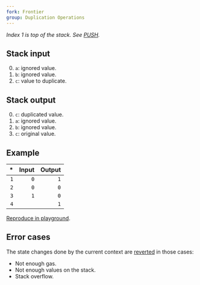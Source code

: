 ```yaml
---
fork: Frontier
group: Duplication Operations
---
```


*Index 1 is top of the stack. See [PUSH](/#60).*

## Stack input

0. `a`: ignored value.
1. `b`: ignored value.
2. `c`: value to duplicate.

## Stack output

0. `c`: duplicated value.
1. `a`: ignored value.
2. `b`: ignored value.
3. `c`: original value.

## Example

| * | Input | Output |
|--:|------:|-------:|
| `1` | `0` | `1` |
| `2` | `0` | `0` |
| `3` | `1` | `0` |
| `4` | | `1` |

[Reproduce in playground](/?unit=Wei&codeType=Mnemonic&code='ySet%20state~1~0~0zzyDuplicatezDUP3'~zPUSH1%20z%5Cny%2F%2F%20%01yz~_).

## Error cases

The state changes done by the current context are [reverted](#FD) in those cases:
- Not enough gas.
- Not enough values on the stack.
- Stack overflow.

